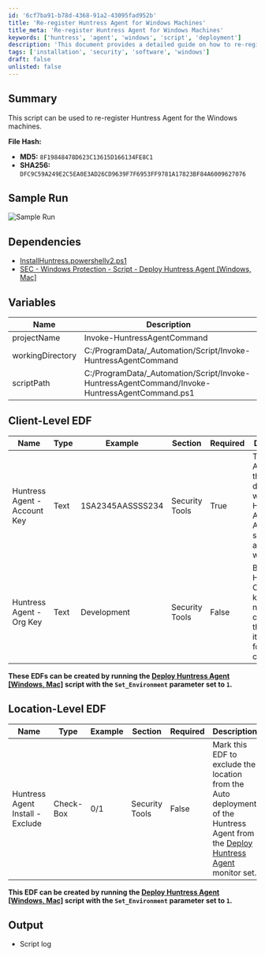 ```yaml
---
id: '6cf7ba91-b78d-4368-91a2-43095fad952b'
title: 'Re-register Huntress Agent for Windows Machines'
title_meta: 'Re-register Huntress Agent for Windows Machines'
keywords: ['huntress', 'agent', 'windows', 'script', 'deployment']
description: 'This document provides a detailed guide on how to re-register the Huntress Agent on Windows machines using a PowerShell script. It includes file hashes, dependencies, variables, client-level and location-level EDFs, as well as sample run images and output logs.'
tags: ['installation', 'security', 'software', 'windows']
draft: false
unlisted: false
---
```

## Summary

This script can be used to re-register Huntress Agent for the Windows machines.

**File Hash:**
- **MD5:** `8F19848478D623C13615D166134FE8C1`
- **SHA256:** `DFC9C59A249E2C5EA0E3AD26CD9639F7F6953FF9781A17823BF84A6009627076`

## Sample Run

![Sample Run](../../../static/img/Re-Register-Huntress-Agent-Windows/image_1.png)

## Dependencies

- [InstallHuntress.powershellv2.ps1](https://raw.githubusercontent.com/huntresslabs/deployment-scripts/main/Powershell/InstallHuntress.powershellv2.ps1)
- [SEC - Windows Protection - Script - Deploy Huntress Agent [Windows, Mac]](https://proval.itglue.com/DOC-5078775-16803042)

## Variables

| Name               | Description                                                  |
|--------------------|--------------------------------------------------------------|
| projectName        | Invoke-HuntressAgentCommand                                  |
| workingDirectory    | C:/ProgramData/_Automation/Script/Invoke-HuntressAgentCommand |
| scriptPath         | C:/ProgramData/_Automation/Script/Invoke-HuntressAgentCommand/Invoke-HuntressAgentCommand.ps1 |

## Client-Level EDF

| Name                          | Type   | Example              | Section        | Required | Description                                                                                              |
|-------------------------------|--------|----------------------|----------------|----------|----------------------------------------------------------------------------------------------------------|
| Huntress Agent - Account Key   | Text   | 1SA2345AASSSS234     | Security Tools | True     | This is the Account Key that determines which Huntress Account an Agent should be associated with.      |
| Huntress Agent - Org Key       | Text   | Development          | Security Tools | False    | By default, Huntress Organization key is the name of the client. Set this EDF if it's different for the client. |

**These EDFs can be created by running the [Deploy Huntress Agent [Windows, Mac]](https://proval.itglue.com/DOC-5078775-16803042) script with the `Set_Environment` parameter set to `1`.**

## Location-Level EDF

| Name                             | Type       | Example | Section        | Required | Description                                                                                              |
|----------------------------------|------------|---------|----------------|----------|----------------------------------------------------------------------------------------------------------|
| Huntress Agent Install - Exclude | Check-Box  | 0/1     | Security Tools | False    | Mark this EDF to exclude the location from the Auto deployment of the Huntress Agent from the [Deploy Huntress Agent](https://proval.itglue.com/DOC-5078775-16803099) monitor set. |

**This EDF can be created by running the [Deploy Huntress Agent [Windows, Mac]](https://proval.itglue.com/DOC-5078775-16803042) script with the `Set_Environment` parameter set to `1`.**

## Output

- Script log











